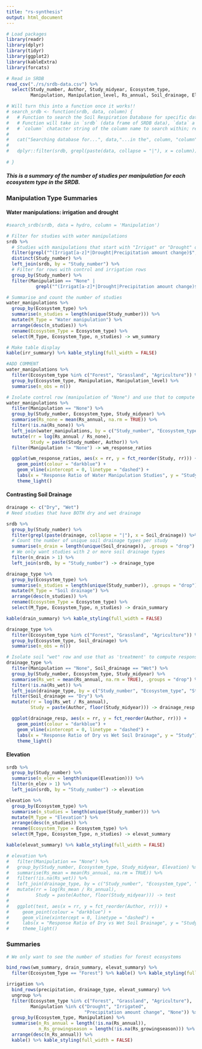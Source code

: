 ```yaml
---
title: "rs-synthesis"
output: html_document
---
```


```r
# Load packages
library(readr)
library(dplyr)
library(tidyr)
library(ggplot2)
library(kableExtra)
library(forcats)

# Read in SRDB
read_csv("./rs/srdb-data.csv") %>% 
  select(Study_number, Author, Study_midyear, Ecosystem_type, 
         Manipulation, Manipulation_level, Rs_annual, Soil_drainage, Elevation) -> srdb

# Will turn this into a function once it works!!
# search_srdb <- function(srdb, data, column) {
#   # Function to search the Soil Respiration Database for specific data in a specified column
#   # Function will take in `srdb` (data frame of SRDB data), `data` a vector of values to search, and
#   # `column` chatacter string of the column name to search within; returns a dataframe with search results
#   
#   cat("Searching database for...", data,"...in the", column, "column")
#   
#   dplyr::filter(srdb, grepl(paste(data, collapse = "|"), x = column))
  
# }
```
##### This is a summary of the number of studies per manipulation for each ecosystem type in the SRDB.

### Manipulation Type Summaries {.tabset .tabset-pills}

#### Water manipulations: irrigation and drought
```r

#search_srdb(srdb, data = hydro, column = 'Manipulation')

# Filter for studies with water manipulations
srdb %>% 
  # Studies with manipulations that start with "Irrigat" or "Drought" or are "Precipitation amount change"
  filter(grepl("^(Irrigat[a-z]*|Drought|Precipitation amount change)$", Manipulation, ignore.case = TRUE)) %>% 
  distinct(Study_number) %>% 
  left_join(srdb, by = "Study_number") %>%
  # Filter for rows with control and irrigation rows
  group_by(Study_number) %>% 
  filter(Manipulation == "None" |
           grepl("^(Irrigat[a-z]*|Drought|Precipitation amount change)$", Manipulation, ignore.case = TRUE))  -> water_manipulations

# Summarise and count the number of studies
water_manipulations %>% 
  group_by(Ecosystem_type) %>% 
  summarise(n_studies = length(unique(Study_number))) %>% 
  mutate(M_Type = "Water manipulation") %>% 
  arrange(desc(n_studies)) %>% 
  rename(Ecosystem_Type = Ecosystem_type) %>% 
  select(M_Type, Ecosystem_Type, n_studies) -> wm_summary

# Make table display
kable(irr_summary) %>% kable_styling(full_width = FALSE)

#ADD COMMENT
water_manipulations %>% 
  filter(Ecosystem_type %in% c("Forest", "Grassland", "Agriculture")) %>%
  group_by(Ecosystem_type, Manipulation, Manipulation_level) %>% 
  summarise(n_obs = n())

# Isolate control row (manipulation of "None") and use that to compute response ratio
water_manipulations %>% 
  filter(Manipulation == "None") %>% 
  group_by(Study_number, Ecosystem_type, Study_midyear) %>% 
  summarise(Rs_none = mean(Rs_annual, na.rm = TRUE)) %>% 
  filter(!is.na(Rs_none)) %>% 
  left_join(water_manipulations, by = c("Study_number", "Ecosystem_type", "Study_midyear")) %>% 
  mutate(rr = log(Rs_annual / Rs_none), 
         Study = paste(Study_number, Author)) %>% 
  filter(Manipulation != "None") -> wm_response_ratios

  ggplot(wm_response_ratios, aes(x = rr, y = fct_reorder(Study, rr))) + 
    geom_point(colour = "darkblue") + 
    geom_vline(xintercept = 0, linetype = "dashed") + 
    labs(x = "Response Ratio of Water Manipulation Studies", y = "Study") +
    theme_light()

```

#### Contrasting Soil Drainage

```r

drainage <- c("Dry", "Wet")
# Need studies that have BOTH dry and wet drainage 

srdb %>%   
  group_by(Study_number) %>% 
  filter(grepl(paste(drainage, collapse = "|"), x = Soil_drainage)) %>% 
  # Count the number of unique soil drainage types per study 
  summarise(n_drain = length(unique(Soil_drainage)), .groups = "drop") %>% 
  # We only want studies with 2 or more soil drainage types
  filter(n_drain > 1) %>% 
  left_join(srdb, by = "Study_number") -> drainage_type

drainage_type %>% 
  group_by(Ecosystem_type) %>% 
  summarise(n_studies = length(unique(Study_number)), .groups = "drop") %>% 
  mutate(M_Type = "Soil drainage") %>% 
  arrange(desc(n_studies)) %>% 
  rename(Ecosystem_Type = Ecosystem_type) %>% 
  select(M_Type, Ecosystem_Type, n_studies) -> drain_summary

kable(drain_summary) %>% kable_styling(full_width = FALSE)

drainage_type %>% 
  filter(Ecosystem_type %in% c("Forest", "Grassland", "Agriculture")) %>% 
  group_by(Ecosystem_type, Soil_drainage) %>% 
  summarise(n_obs = n())

# Isolate soil "wet" row and use that as 'treatment' to compute response ratio
drainage_type %>% 
  filter(Manipulation == "None", Soil_drainage == "Wet") %>% 
  group_by(Study_number, Ecosystem_type, Study_midyear) %>% 
  summarise(Rs_wet = mean(Rs_annual, na.rm = TRUE), .groups = "drop") %>% 
  filter(!is.na(Rs_wet)) %>% 
  left_join(drainage_type, by = c("Study_number", "Ecosystem_type", "Study_midyear")) %>% 
  filter(Soil_drainage == "Dry") %>% 
  mutate(rr = log(Rs_wet / Rs_annual), 
         Study = paste(Author, floor(Study_midyear))) -> drainage_resp

  ggplot(drainage_resp, aes(x = rr, y = fct_reorder(Author, rr))) + 
    geom_point(colour = "darkblue") + 
    geom_vline(xintercept = 0, linetype = "dashed") + 
    labs(x = "Response Ratio of Dry vs Wet Soil Drainage", y = "Study") +
    theme_light()

```

#### Elevation

```r

srdb %>%   
  group_by(Study_number) %>% 
  summarise(n_elev = length(unique(Elevation))) %>% 
  filter(n_elev > 1) %>% 
  left_join(srdb, by = "Study_number") -> elevation

elevation %>% 
  group_by(Ecosystem_type) %>% 
  summarise(n_studies = length(unique(Study_number))) %>% 
  mutate(M_Type = "Elevation") %>% 
  arrange(desc(n_studies)) %>% 
  rename(Ecosystem_Type = Ecosystem_type) %>% 
  select(M_Type, Ecosystem_Type, n_studies) -> elevat_summary

kable(elevat_summary) %>% kable_styling(full_width = FALSE)

# elevation %>% 
#   filter(Manipulation == "None") %>% 
#   group_by(Study_number, Ecosystem_type, Study_midyear, Elevation) %>% 
#   summarise(Rs_mean = mean(Rs_annual, na.rm = TRUE)) %>% 
#   filter(!is.na(Rs_wet)) %>% 
#   left_join(drainage_type, by = c("Study_number", "Ecosystem_type", "Study_midyear")) %>% 
#   mutate(rr = log(Rs_mean / Rs_annual), 
#          Study = paste(Author, floor(Study_midyear))) -> test
# 
#   ggplot(test, aes(x = rr, y = fct_reorder(Author, rr))) + 
#     geom_point(colour = "darkblue") + 
#     geom_vline(xintercept = 0, linetype = "dashed") + 
#     labs(x = "Response Ratio of Dry vs Wet Soil Drainage", y = "Study") +
#     theme_light()

```

### Summaries

```r

# We only want to see the number of studies for forest ecosystems 

bind_rows(wm_summary, drain_summary, elevat_summary) %>% 
  filter(Ecosystem_Type == "Forest") %>% kable() %>% kable_styling(full_width = FALSE)

irrigation %>% 
  bind_rows(precipitation, drainage_type, elevat_summary) %>%
  ungroup %>% 
  filter(Ecosystem_type %in% c("Forest", "Grassland", "Agriculture"),
         Manipulation %in% c("Drought", "Irrigated", 
                             "Precipitation amount change", "None")) %>% 
  group_by(Ecosystem_type, Manipulation) %>% 
  summarise(n_Rs_annual = length(!is.na(Rs_annual)),
            n_Rs_growingseason = length(!is.na(Rs_growingseason))) %>% 
  arrange(desc(n_Rs_annual)) %>% 
  kable() %>% kable_styling(full_width = FALSE)


```